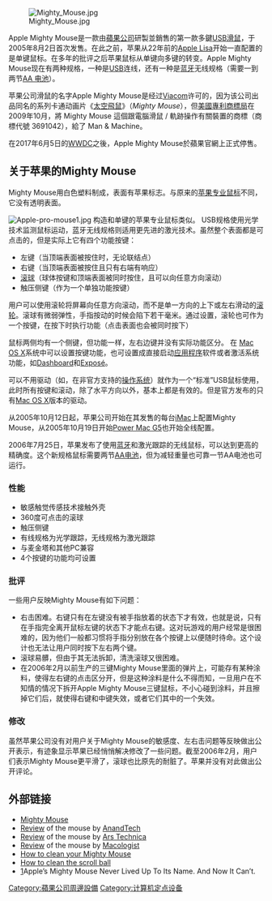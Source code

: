 {{noteTA|G1=IT}}
{{dablink|Mighty Mouse 重定向至此，有關1940-1960年代美国动画片《Mighty Mouse》，請參閱[[太空飛鼠|太空飛鼠]]。}}
[[File:Mighty_Mouse.jpg|thumb]]

Apple Mighty Mouse是一款由[[蘋果公司|蘋果公司]]研製並銷售的第一款多鍵[[USB|USB]][[滑鼠|滑鼠]]，于2005年8月2日首次发售。在此之前，苹果从22年前的[[Apple_Lisa|Apple Lisa]]开始一直配置的是单键鼠标。在多年的批评之后苹果鼠标从单键向多键的转变。Apple Mighty Mouse现在有两种规格，一种是[[USB|USB]]连线，还有一种是[[蓝牙|蓝牙]]无线规格（需要一到两节[[AA_电池|AA 电池]]）。

苹果公司滑鼠的名字Apple Mighty Mouse是经过[[Viacom|Viacom]]许可的，因为该公司出品同名的系列卡通动画片《[[太空飛鼠|太空飛鼠]]》（''Mighty Mouse''），但[[美國專利商標局|美國專利商標局]]在2009年10月，將 Mighty Mouse 這個跟電腦滑鼠 / 軌跡操作有關裝置的商標（商標代號 3691042），給了 Man & Machine。

在2017年6月5日的[[WWDC|WWDC]]之後，Apple Mighty Mouse於蘋果官網上正式停售。

== 关于苹果的Mighty Mouse ==

Mighty Mouse用白色塑料制成，表面有苹果标志。与原来的[[苹果专业鼠标|苹果专业鼠标]]不同，它没有透明表面。

[[File:Apple-pro-mouse1.jpg|thumbnail]]
构造和单键的苹果专业鼠标类似。 USB规格使用光学技术监测鼠标运动，蓝牙无线规格则适用更先进的激光技术。虽然整个表面都是可点击的，但是实际上它有四个功能按键：
* 左键（当顶端表面被按住时，无论联结点）
* 右键（当顶端表面被按住且只有右端有响应）
* [[滚球|滚球]]（球体按键和顶端表面被同时按住，且可以向任意方向滚动）
* 触压侧键（作为一个单独功能按键）

用户可以使用滚轮将屏幕向任意方向滚动，而不是单一方向的上下或左右滑动的[[滚轮|滚轮]]。滚球有微弱弹性，手指按动的时候会陷下若干毫米。通过设置，滚轮也可作为一个按键，在按下时执行功能（点击表面也会被同时按下）

鼠标两侧均有一个侧键，但功能一样，左右边键并没有实际功能区分。 
在 [[Mac_OS_X|Mac OS X]]系统中可以设置按键功能，也可设置成直接启动[[应用程序|应用程序]]软件或者激活系统功能，如[[Dashboard|Dashboard]]和[[Exposé|Exposé]]。

可以不用驱动（如，在非官方支持的[[操作系统|操作系统]]）就作为一个“标准”USB鼠标使用，此时所有按键和滚动，除了水平方向以外，基本上都是有效的。但是官方发布的只有[[Mac_OS_X|Mac OS X]]版本的驱动。

从2005年10月12日起，苹果公司开始在其发售的每台[[iMac|iMac]]上配置Mighty Mouse，从2005年10月19日开始[[Power_Mac_G5|Power Mac G5]]也开始全线配置。

2006年7月25日，苹果发布了使用[[蓝牙|蓝牙]]和激光跟踪的无线鼠标，可以达到更高的精确度。这个新规格鼠标需要两节[[AA电池|AA电池]]，但为减轻重量也可靠一节AA电池也可运行。

=== 性能 ===
* 敏感触觉传感技术接触外壳
* 360度可点击的滚球
* 触压侧键
* 有线规格为光学跟踪，无线规格为激光跟踪
* 与麦金塔和其他PC兼容
* 4个按键的功能均可设置

=== 批评 ===
一些用户反映Mighty Mouse有如下问题：

* 右击困难。右键只有在左键没有被手指放着的状态下才有效，也就是说，只有在手指完全离开鼠标左键的状态下才能点右键。这对玩游戏的用户经常是很困难的，因为他们一般都习惯将手指分别放在各个按键上以便随时待命。这个设计也无法让用户同时按下左右两个键。
* 滚球易髒，但由于其无法拆卸，清洗滚球又很困难。
* 在2006年2月以前生产的三键Mighty Mouse里面的弹片上，可能存有某种涂料，使得左右键的点击区分开，但是这种涂料是什么不得而知，一旦用户在不知情的情况下拆开Apple Mighty Mouse三键鼠标，不小心碰到涂料，并且擦掉它们后，就使得右键和中键失效，或者它们其中的一个失效。

=== 修改 ===
虽然苹果公司没有对用户关于Mighty Mouse的敏感度、左右击问题等反映做出公开表示，有迹象显示苹果已经悄悄解决修改了一些问题。截至2006年2月，用户们表示Mighty Mouse更平滑了，滚球也比原先的耐脏了。苹果并没有对此做出公开评论。

== 外部链接 ==
* [http://www.apple.com/mightymouse/ Mighty Mouse]{{Wayback|url=http://www.apple.com/mightymouse/ |date=20091004180133 }}
* [http://www.anandtech.com/showdoc.aspx?i=2488 Review]{{Wayback|url=http://www.anandtech.com/showdoc.aspx?i=2488 |date=20100202224418 }} of the mouse by [[AnandTech|AnandTech]]
* [http://arstechnica.com/reviews/hardware/mightymouse.ars Review]{{Wayback|url=http://arstechnica.com/reviews/hardware/mightymouse.ars |date=20050805022850 }} of the mouse by [[Ars_Technica|Ars Technica]]
* [https://web.archive.org/web/20070220045033/http://www.macologist.org/showthread.php?t=1693 Review] of the mouse by [[Macologist|Macologist]]
* [http://docs.info.apple.com/article.html?artnum=302417/ How to clean your Mighty Mouse]
* [http://www.macosxhints.com/article.php?story=20060210115417864 How to clean the scroll ball]{{Wayback|url=http://www.macosxhints.com/article.php?story=20060210115417864 |date=20100817164956 }}
* [http://www.techcrunch.com/2009/10/07/apples-mighty-mouse-never-lived-up-to-its-name-and-now-it-cant/]{{Wayback|url=http://www.techcrunch.com/2009/10/07/apples-mighty-mouse-never-lived-up-to-its-name-and-now-it-cant/ |date=20110508230656 }}Apple’s Mighty Mouse Never Lived Up To Its Name. And Now It Can’t.

{{Apple hardware since 1998}}

[[Category:蘋果公司周邊設備|Category:蘋果公司周邊設備]]
[[Category:计算机定点设备|Category:计算机定点设备]]